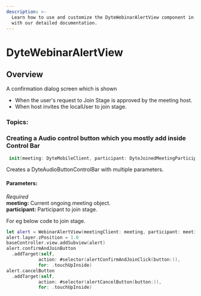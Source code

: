 ```yaml
---
description: >-
  Learn how to use and customize the DyteWebinarAlertView component in Dyte's iOS UiKit
  with our detailed documentation.
---
```


# DyteWebinarAlertView
## Overview
A confirmation dialog screen which is shown
- When the user's request to Join Stage is approved by the meeting host.
- When host invites the localUser to join stage.

### Topics:

### Creating a Audio control button which you mostly add inside Control Bar

```swift
 init(meeting: DyteMobileClient, participant: DyteJoinedMeetingParticipant) {
```
Creates a DyteAudioButtonControlBar with multiple parameters. 

#### Parameters:
*Required*  
**meeting:** Current ongoing meeting object.   
**participant:** Participant to join stage.                                         

For eg below code to join stage. 

```swift
let alert = WebinarAlertView(meetingClient: meeting, participant: meeting.localUser)
alert.layer.zPosition = 1.0
baseController.view.addSubview(alert)
alert.confirmAndJoinButton
  .addTarget(self,
            action: #selector(alertConfirmAndJoinClick(button:)),
            for: .touchUpInside)
alert.cancelButton
  .addTarget(self,
            action: #selector(alertCancelButton(button:)),
            for: .touchUpInside)
```

<head>
  <title>iOS WebinarAlertView</title>
</head>
